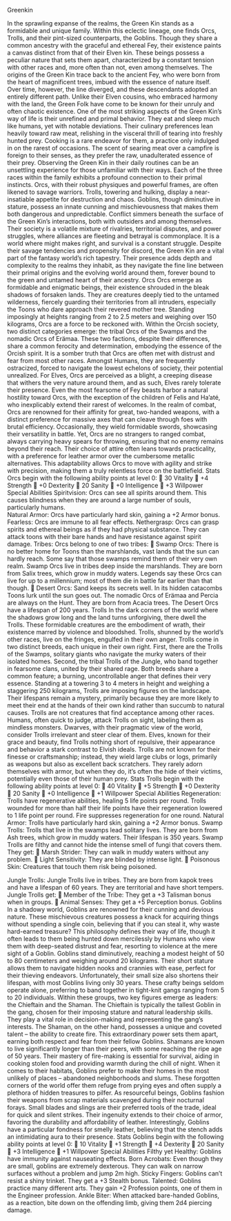 Greenkin

In the sprawling expanse of the realms, the Green Kin stands as a formidable and unique family. Within this eclectic lineage, one finds Orcs, Trolls, and their pint-sized counterparts, the Goblins. Though they share a common ancestry with the graceful and ethereal Fey, their existence paints a canvas distinct from that of their Elven kin. These beings possess a peculiar nature that sets them apart, characterized by a constant tension with other races and, more often than not, even among themselves. The origins of the Green Kin trace back to the ancient Fey, who were born from the heart of magnificent trees, imbued with the essence of nature itself. Over time, however, the line diverged, and these descendants adopted an entirely different path. Unlike their Elven cousins, who embraced harmony with the land, the Green Folk have come to be known for their unruly and often chaotic existence. One of the most striking aspects of the Green Kin's way of life is their unrefined and primal behavior. They eat and sleep much like humans, yet with notable deviations. Their culinary preferences lean heavily toward raw meat, relishing in the visceral thrill of tearing into freshly hunted prey. Cooking is a rare endeavor for them, a practice only indulged in on the rarest of occasions. The scent of searing meat over a campfire is foreign to their senses, as they prefer the raw, unadulterated essence of their prey. Observing the Green Kin in their daily routines can be an unsettling experience for those unfamiliar with their ways. Each of the three races within the family exhibits a profound connection to their primal instincts. Orcs, with their robust physiques and powerful frames, are often likened to savage warriors. Trolls, towering and hulking, display a near-insatiable appetite for destruction and chaos. Goblins, though diminutive in stature, possess an innate cunning and mischievousness that makes them both dangerous and unpredictable. Conflict simmers beneath the surface of the Green Kin's interactions, both with outsiders and among themselves. Their society is a volatile mixture of rivalries, territorial disputes, and power struggles, where alliances are fleeting and betrayal is commonplace. It is a world where might makes right, and survival is a constant struggle. Despite their savage tendencies and propensity for discord, the Green Kin are a vital part of the fantasy world's rich tapestry. Their presence adds depth and complexity to the realms they inhabit, as they navigate the fine line between their primal origins and the evolving world around them, forever bound to the green and untamed heart of their ancestry. Orcs Orcs emerge as formidable and enigmatic beings, their existence shrouded in the bleak shadows of forsaken lands. They are creatures deeply tied to the untamed wilderness, fiercely guarding their territories from all intruders, especially the Toons who dare approach their revered mother tree. Standing imposingly at heights ranging from 2 to 2.5 meters and weighing over 150 kilograms, Orcs are a force to be reckoned with. Within the Orcish society, two distinct categories emerge: the tribal Orcs of the Swamps and the nomadic Orcs of Erämaa. These two factions, despite their differences, share a common ferocity and determination, embodying the essence of the Orcish spirit. It is a somber truth that Orcs are often met with distrust and fear from most other races. Amongst Humans, they are frequently ostracized, forced to navigate the lowest echelons of society, their potential unrealized. For Elves, Orcs are perceived as a blight, a creeping disease that withers the very nature around them, and as such, Elves rarely tolerate their presence. Even the most fearsome of Fey beasts harbor a natural hostility toward Orcs, with the exception of the children of Felis and Ha'até, who inexplicably extend their rarest of welcomes. In the realm of combat, Orcs are renowned for their affinity for great, two-handed weapons, with a distinct preference for massive axes that can cleave through foes with brutal efficiency. Occasionally, they wield formidable swords, showcasing their versatility in battle. Yet, Orcs are no strangers to ranged combat, always carrying heavy spears for throwing, ensuring that no enemy remains beyond their reach. Their choice of attire often leans towards practicality, with a preference for leather armor over the cumbersome metallic alternatives. This adaptability allows Orcs to move with agility and strike with precision, making them a truly relentless force on the battlefield. Stats Orcs begin with the following ability points at level 0:  30 Vitality  +4 Strength  +0 Dexterity  20 Sanity  +0 Intelligence  +3 Willpower Special Abilities Spiritvision: Orcs can see all spirits around them. This causes blindness when they are around a large number of souls, particularly humans.\
Natural Armor: Orcs have particularly hard skin, gaining a +2 Armor bonus. Fearless: Orcs are immune to all fear effects. Nethergrasp: Orcs can grasp spirits and ethereal beings as if they had physical substance. They can attack toons with their bare hands and have resistance against spirit damage. Tribes: Orcs belong to one of two tribes:  Swamp Orcs: There is no better home for Toons than the marshlands, vast lands that the sun can hardly reach. Some say that those swamps remind them of their very own realm. Swamp Orcs live in tribes deep inside the marshlands. They are born from Salix trees, which grow in muddy waters. Legends say these Orcs can live for up to a millennium; most of them die in battle far earlier than that though.  Desert Orcs: Sand keeps its secrets well. In its hidden catacombs Toons lurk until the sun goes out. The nomadic Orcs of Erämaa and Percia are always on the Hunt. They are born from Acacia trees. The Desert Orcs have a lifespan of 200 years. Trolls In the dark corners of the world where the shadows grow long and the land turns unforgiving, there dwell the Trolls. These formidable creatures are the embodiment of wrath, their existence marred by violence and bloodshed. Trolls, shunned by the world's other races, live on the fringes, engulfed in their own anger. Trolls come in two distinct breeds, each unique in their own right. First, there are the Trolls of the Swamps, solitary giants who navigate the murky waters of their isolated homes. Second, the tribal Trolls of the Jungle, who band together in fearsome clans, united by their shared rage. Both breeds share a common feature; a burning, uncontrollable anger that defines their very essence. Standing at a towering 3 to 4 meters in height and weighing a staggering 250 kilograms, Trolls are imposing figures on the landscape. Their lifespans remain a mystery, primarily because they are more likely to meet their end at the hands of their own kind rather than succumb to natural causes. Trolls are not creatures that find acceptance among other races. Humans, often quick to judge, attack Trolls on sight, labeling them as mindless monsters. Dwarves, with their pragmatic view of the world, consider Trolls irrelevant and steer clear of them. Elves, known for their grace and beauty, find Trolls nothing short of repulsive, their appearance and behavior a stark contrast to Elvish ideals. Trolls are not known for their finesse or craftsmanship; instead, they wield large clubs or logs, primarily as weapons but also as excellent back scratchers. They rarely adorn themselves with armor, but when they do, it's often the hide of their victims, potentially even those of their human prey. Stats Trolls begin with the following ability points at level 0:  40 Vitality  +5 Strength  +0 Dexterity  20 Sanity  +0 Intelligence  +1 Willpower Special Abilities Regeneration: Trolls have regenerative abilities, healing 5 life points per round. Trolls wounded for more than half their life points have their regeneration lowered to 1 life point per round. Fire suppresses regeneration for one round. Natural Armor: Trolls have particularly hard skin, gaining a +2 Armor bonus. Swamp Trolls: Trolls that live in the swamps lead solitary lives. They are born from Ash trees, which grow in muddy waters. Their lifespan is 350 years. Swamp Trolls are filthy and cannot hide the intense smell of fungi that covers them. They get:  Marsh Strider: They can walk in muddy waters without any problem.  Light Sensitivity: They are blinded by intense light.  Poisonous Skin: Creatures that touch them risk being poisoned.

Jungle Trolls: Jungle Trolls live in tribes. They are born from kapok trees and have a lifespan of 60 years. They are territorial and have short tempers. Jungle Trolls get:  Member of the Tribe: They get a +3 Talisman bonus when in groups.  Animal Senses: They get a +5 Perception bonus. Goblins In a shadowy world, Goblins are renowned for their cunning and devious nature. These mischievous creatures possess a knack for acquiring things without spending a single coin, believing that if you can steal it, why waste hard-earned treasure? This philosophy defines their way of life, though it often leads to them being hunted down mercilessly by Humans who view them with deep-seated distrust and fear, resorting to violence at the mere sight of a Goblin. Goblins stand diminutively, reaching a modest height of 50 to 80 centimeters and weighing around 20 kilograms. Their short stature allows them to navigate hidden nooks and crannies with ease, perfect for their thieving endeavors. Unfortunately, their small size also shortens their lifespan, with most Goblins living only 30 years. These crafty beings seldom operate alone, preferring to band together in tight-knit gangs ranging from 5 to 20 individuals. Within these groups, two key figures emerge as leaders: the Chieftain and the Shaman. The Chieftain is typically the tallest Goblin in the gang, chosen for their imposing stature and natural leadership skills. They play a vital role in decision-making and representing the gang's interests. The Shaman, on the other hand, possesses a unique and coveted talent -- the ability to create fire. This extraordinary power sets them apart, earning both respect and fear from their fellow Goblins. Shamans are known to live significantly longer than their peers, with some reaching the ripe age of 50 years. Their mastery of fire-making is essential for survival, aiding in cooking stolen food and providing warmth during the chill of night. When it comes to their habitats, Goblins prefer to make their homes in the most unlikely of places -- abandoned neighborhoods and slums. These forgotten corners of the world offer them refuge from prying eyes and often supply a plethora of hidden treasures to pilfer. As resourceful beings, Goblins fashion their weapons from scrap materials scavenged during their nocturnal forays. Small blades and slings are their preferred tools of the trade, ideal for quick and silent strikes. Their ingenuity extends to their choice of armor, favoring the durability and affordability of leather. Interestingly, Goblins have a particular fondness for smelly leather, believing that the stench adds an intimidating aura to their presence. Stats Goblins begin with the following ability points at level 0:  10 Vitality  +1 Strength  +4 Dexterity  20 Sanity  +3 Intelligence  +1 Willpower Special Abilities Filthy yet Healthy: Goblins have immunity against nauseating effects. Born Acrobats: Even though they are small, goblins are extremely dexterous. They can walk on narrow surfaces without a problem and jump 2m high. Sticky Fingers: Goblins can't resist a shiny trinket. They get a +3 Stealth bonus. Talented: Goblins practice many different arts. They gain +2 Profession points, one of them in the Engineer profession. Ankle Biter: When attacked bare-handed Goblins, as a reaction, bite down on the offending limb, giving them 2d4 piercing damage.

